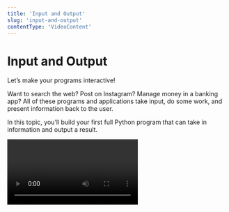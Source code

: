 ```yaml
---
title: 'Input and Output'
slug: 'input-and-output'
contentType: 'VideoContent'
---
```


# Input and Output

Let’s make your programs interactive!

Want to search the web? Post on Instagram? Manage money in a banking app? All of these programs and
applications take input, do some work, and present information back to the user.

In this topic, you’ll build your first full Python program that can take in information and output a
result.

<Video alt="Input and Output" videoId="ilL4yO_4wTY" />
